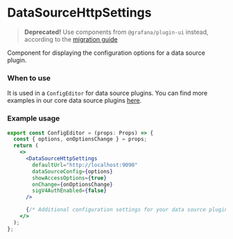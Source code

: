 
<Meta title="MDX|DataSourceHttpSettings" component={DataSourceHttpSettings} />

# DataSourceHttpSettings

> **Deprecated!** Use components from `@grafana/plugin-ui` instead, according to the [migration guide](https://github.com/grafana/plugin-ui/blob/main/src/components/ConfigEditor/migrating-from-datasource-http-settings.md)

Component for displaying the configuration options for a data source plugin.

### When to use

It is used in a `ConfigEditor` for data source plugins. You can find more examples in our core data source
plugins [here](https://github.com/grafana/grafana/tree/main/public/app/plugins/datasource).

### Example usage

```jsx
export const ConfigEditor = (props: Props) => {
  const { options, onOptionsChange } = props;
  return (
    <>
      <DataSourceHttpSettings
        defaultUrl="http://localhost:9090"
        dataSourceConfig={options}
        showAccessOptions={true}
        onChange={onOptionsChange}
        sigV4AuthEnabled={false}
      />

      {/* Additional configuration settings for your data source plugin.*/}
    </>
  );
};
```

<ArgTypes of={DataSourceHttpSettings} />
